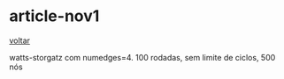 # article-nov1

[voltar](/)

watts-storgatz com numedges=4. 
100 rodadas, sem limite de ciclos, 500 nós